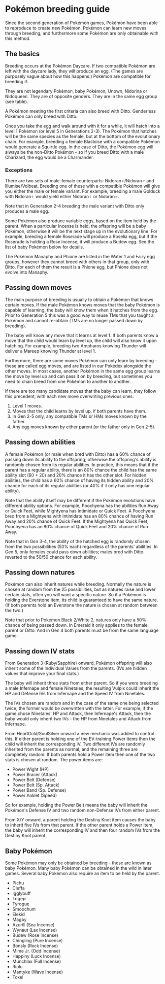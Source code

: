 # Pokémon breeding guide
Since the second generation of Pokémon games, Pokémon have been able to reproduce to create new Pokémon. 
Pokémon can learn new moves through breeding, and furthermore some Pokémon are only obtainable with this method.

## The basics
Breeding occurs at the Pokémon Daycare.
If two compatible Pokémon are left with the daycare lady, they will produce an egg.
(The games are purposely vague about how this happens.)
Pokémon are compatible for breeding if:

They are not legendary Pokémon, baby Pokémon, Unown, Nidorina or Nidoqueen.
They are of opposite genders.
They are in the same egg group (see table).

A Pokémon meeting the first criteria can also breed with Ditto. 
Genderless Pokémon can only breed with Ditto.

Once you take the egg and walk around with it for a while, it will hatch into a level 1 Pokémon (or level 5 in Generations 2-3).
The Pokémon that hatches will be the same species as the female, but at the bottom of the evolutionary chain.
For example, breeding a female Blastoise with a compatible Pokémon would generate a Squirtle egg.
In the case of Ditto, the Pokémon egg will always be the non-Ditto Pokémon - so if you breed Ditto with a male Charizard, the egg would be a Charmander.

### Exceptions
There are two sets of male-female counterparts: Nidoran♀/Nidoran♂ and Illumise/Volbeat. 
Breeding one of these with a compatible Pokémon will give you either the male or female variant.
For example, breeding a male Golduck with Nidoran♀ would yield either Nidoran♀ or Nidoran♂.

Note that in Generation 2-4 breeding the male variant with Ditto only produces a male egg.

Some Pokémon also produce variable eggs, based on the item held by the parent.
When a particular Incense is held, the offspring will be a baby Pokémon, otherwise it will be the next stage up in the evolutionary line.
For example, breeding a female Roserade will produce a Roselia egg, but if the Roserade is holding a Rose Incense, it will produce a Budew egg.
See the list of baby Pokémon below for details.

The Pokémon Manaphy and Phione are listed in the Water 1 and Fairy egg groups, however they cannot breed with others in that group, only with Ditto.
For each of them the result is a Phione egg, but Phione does not evolve into Manaphy.

## Passing down moves
The main purpose of breeding is usually to obtain a Pokémon that knows certain moves. 
If the male Pokémon knows moves that the baby Pokémon is capable of learning, the baby will know them when it hatches from the egg. 
Prior to Generation 5 this was a good way to reuse TMs that you taught a Pokémon and cannot re-obtain (TMs are no longer passed down by breeding).

The baby will know any move that it learns at level 1. 
If both parents know a move that the child would learn by level up, the child will also know it upon hatching. 
For example, breeding two Ampharos knowing Thunder will deliver a Mareep knowing Thunder at level 1.

Furthermore, there are some moves Pokémon can only learn by breeding - these are called egg moves, and are listed in our Pokédex alongside the other moves. 
In most cases, another Pokémon in the same egg group learns the move by level up and can pass it on by breeding, but sometimes you need to chain breed from one Pokémon to another to another.

If there are too many candidate moves that the baby can learn, they follow this precedent, with each new move overwriting previous ones:

1. Level 1 moves.
2. Moves that the child learns by level up, if both parents have them.
3. In Gen 2-5 only, any compatible TMs or HMs moves known by the father.
4. Any egg moves known by either parent (or the father only in Gen 2-5).

## Passing down abilities
A female Pokémon (or male when bred with Ditto) has a 60% chance of passing down its ability to the offspring; otherwise the offspring's ability is randomly chosen from its regular abilities. 
In practice, this means that if the parent has a regular ability, there is an 80% chance the child has the same ability slot (60 + 20) and 20% chance it has the other slot.
For hidden abilities, the child has a 60% chance of having its hidden ability and 20% chance for each of its regular abilities (or 40% if it only has one regular ability).

Note that the ability itself may be different if the Pokémon evolutions have different ability options.
For example, Poochyena has the abilities Run Away or Quick Feet, while Mightyena has Intimidate or Quick Feet.
A Poochyena bred from a Mightyena with Intimidate has an 80% chance of having Run Away and 20% chance of Quick Feet. 
If the Mightyena has Quick Feet, Poochyena has an 80% chance of Quick Feet and 20% chance of Run Away.

Note that in Gen 3-4, the ability of the hatched egg is randomly chosen from the two possibilities (50% each) regardless of the parents' abilities.
In Gen 5, only females could pass down abilities; males bred with Ditto reverted to the 50/50 chance for each ability.

## Passing down natures
Pokémon can also inherit natures while breeding. 
Normally the nature is chosen at random from the 25 possibilities, but as natures raise and lower certain stats, often you will want a specific nature. 
So if a Pokémon is holding the Everstone item, its child is guaranteed to have the same nature. (If both parents hold an Everstone the nature is chosen at random between the two.)

Note that prior to Pokémon Black 2/White 2, natures only have a 50% chance of being passed down.
In Emerald it only applies to the female parent or Ditto. 
And in Gen 4 both parents must be from the same language game.

## Passing down IV stats
From Generation 3 (Ruby/Sapphire) onward, Pokémon offspring will also inherit some of the Individual Values from the parents.
(IVs are hidden values that improve your final stats.)

The baby will inherit three stats from either parent. 
So if you were breeding a male Infernape and female Ninetales, the resulting Vulpix could inherit the HP and Defense IVs from Infernape and the Speed IV from Ninetales.

The IVs chosen are random and in the case of the same one being selected twice, the former would be overwritten with the latter. 
For example, if the game chose Ninetales' HP and Attack, then Infernape's Attack, then the baby would only inherit two IVs - the HP from Ninetales and Attack from Infernape.

From HeartGold/SoulSilver onward a new mechanic was added to control this. 
If either parent is holding one of the EV-training Power items then the child will inherit the corresponding IV. 
Two different IVs are randomly inherited from the parents as normal, and the remaining three are completely random. 
If both parents hold a Power item then one of the two stats is chosen at random. The power items are:

- Power Wight (HP)
- Power Bracer (Attack)
- Power Belt (Defense)
- Power Belt (Sp. Attack)
- Power Band (Sp. Defense)
- Power Anklet (Speed)

So for example, holding the Power Belt means the baby will inherit the Pokémon's Defense IV and two random non-Defense IVs from either parent.

From X/Y onward, a parent holding the Destiny Knot item causes the baby to inherit five IVs from that parent. 
If the other parent holds a Power item, the baby will inherit the corresponding IV and then four random IVs from the Destiny Knot parent.

## Baby Pokémon
Some Pokémon may only be obtained by breeding - these are known as baby Pokémon. 
Many baby Pokémon can be obtained in the wild in later games. 
Several baby Pokémon also require an item to be held by the parent.

- Pichu
- Cleffa
- Igglybuff
- Togepi
- Tyrogue
- Smoochum
- Elekid
- Magby
- Azurill (Sea Incense)
- Wynaut (Lax Incense)
- Budew (Rose Incense)
- Chingling (Pure Incense)
- Bonsly (Rock Incense)
- Mime Jr. (Odd Incense)
- Happiny (Luck Incense)
- Munchlax (Full Incense)
- Riolu 
- Mantyke (Wave Incense)
- Toxel
